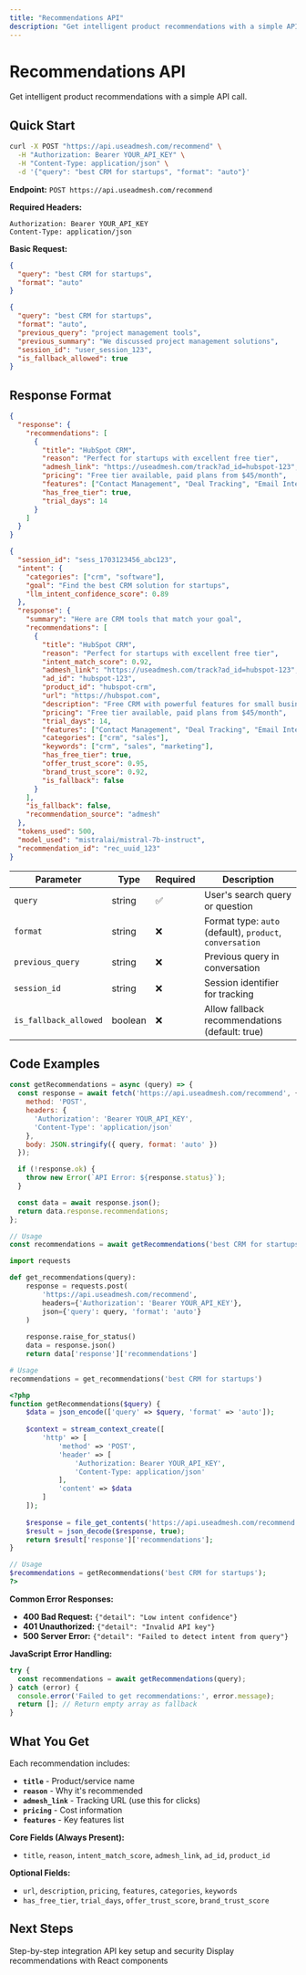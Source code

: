 ```yaml
---
title: "Recommendations API"
description: "Get intelligent product recommendations with a simple API call"
---
```


# Recommendations API

Get intelligent product recommendations with a simple API call.

## Quick Start

```bash
curl -X POST "https://api.useadmesh.com/recommend" \
  -H "Authorization: Bearer YOUR_API_KEY" \
  -H "Content-Type: application/json" \
  -d '{"query": "best CRM for startups", "format": "auto"}'
```

<AccordionGroup>
  <Accordion title="📋 Basic Request Format">

**Endpoint:** `POST https://api.useadmesh.com/recommend`

**Required Headers:**
```http
Authorization: Bearer YOUR_API_KEY
Content-Type: application/json
```

**Basic Request:**
```json
{
  "query": "best CRM for startups",
  "format": "auto"
}
```

  </Accordion>

  <Accordion title="⚙️ Advanced Parameters (Optional)">

```json
{
  "query": "best CRM for startups",
  "format": "auto",
  "previous_query": "project management tools",
  "previous_summary": "We discussed project management solutions",
  "session_id": "user_session_123",
  "is_fallback_allowed": true
}
```

  </Accordion>
</AccordionGroup>

## Response Format

<AccordionGroup>
  <Accordion title="📄 Example Response">

```json
{
  "response": {
    "recommendations": [
      {
        "title": "HubSpot CRM",
        "reason": "Perfect for startups with excellent free tier",
        "admesh_link": "https://useadmesh.com/track?ad_id=hubspot-123",
        "pricing": "Free tier available, paid plans from $45/month",
        "features": ["Contact Management", "Deal Tracking", "Email Integration"],
        "has_free_tier": true,
        "trial_days": 14
      }
    ]
  }
}
```

  </Accordion>

  <Accordion title="📊 Complete Response Structure">

```json
{
  "session_id": "sess_1703123456_abc123",
  "intent": {
    "categories": ["crm", "software"],
    "goal": "Find the best CRM solution for startups",
    "llm_intent_confidence_score": 0.89
  },
  "response": {
    "summary": "Here are CRM tools that match your goal",
    "recommendations": [
      {
        "title": "HubSpot CRM",
        "reason": "Perfect for startups with excellent free tier",
        "intent_match_score": 0.92,
        "admesh_link": "https://useadmesh.com/track?ad_id=hubspot-123",
        "ad_id": "hubspot-123",
        "product_id": "hubspot-crm",
        "url": "https://hubspot.com",
        "description": "Free CRM with powerful features for small businesses",
        "pricing": "Free tier available, paid plans from $45/month",
        "trial_days": 14,
        "features": ["Contact Management", "Deal Tracking", "Email Integration"],
        "categories": ["crm", "sales"],
        "keywords": ["crm", "sales", "marketing"],
        "has_free_tier": true,
        "offer_trust_score": 0.95,
        "brand_trust_score": 0.92,
        "is_fallback": false
      }
    ],
    "is_fallback": false,
    "recommendation_source": "admesh"
  },
  "tokens_used": 500,
  "model_used": "mistralai/mistral-7b-instruct",
  "recommendation_id": "rec_uuid_123"
}
```

  </Accordion>

  <Accordion title="🔧 Request Parameters Reference">

| Parameter | Type | Required | Description |
|-----------|------|----------|-------------|
| `query` | string | ✅ | User's search query or question |
| `format` | string | ❌ | Format type: `auto` (default), `product`, `conversation` |
| `previous_query` | string | ❌ | Previous query in conversation |
| `session_id` | string | ❌ | Session identifier for tracking |
| `is_fallback_allowed` | boolean | ❌ | Allow fallback recommendations (default: true) |

  </Accordion>
</AccordionGroup>

## Code Examples

<AccordionGroup>
  <Accordion title="🟨 JavaScript">

```javascript
const getRecommendations = async (query) => {
  const response = await fetch('https://api.useadmesh.com/recommend', {
    method: 'POST',
    headers: {
      'Authorization': 'Bearer YOUR_API_KEY',
      'Content-Type': 'application/json'
    },
    body: JSON.stringify({ query, format: 'auto' })
  });

  if (!response.ok) {
    throw new Error(`API Error: ${response.status}`);
  }

  const data = await response.json();
  return data.response.recommendations;
};

// Usage
const recommendations = await getRecommendations('best CRM for startups');
```

  </Accordion>

  <Accordion title="🐍 Python">

```python
import requests

def get_recommendations(query):
    response = requests.post(
        'https://api.useadmesh.com/recommend',
        headers={'Authorization': 'Bearer YOUR_API_KEY'},
        json={'query': query, 'format': 'auto'}
    )
    
    response.raise_for_status()
    data = response.json()
    return data['response']['recommendations']

# Usage
recommendations = get_recommendations('best CRM for startups')
```

  </Accordion>

  <Accordion title="🐘 PHP">

```php
<?php
function getRecommendations($query) {
    $data = json_encode(['query' => $query, 'format' => 'auto']);
    
    $context = stream_context_create([
        'http' => [
            'method' => 'POST',
            'header' => [
                'Authorization: Bearer YOUR_API_KEY',
                'Content-Type: application/json'
            ],
            'content' => $data
        ]
    ]);
    
    $response = file_get_contents('https://api.useadmesh.com/recommend', false, $context);
    $result = json_decode($response, true);
    return $result['response']['recommendations'];
}

// Usage
$recommendations = getRecommendations('best CRM for startups');
?>
```

  </Accordion>

  <Accordion title="⚠️ Error Handling">

**Common Error Responses:**

- **400 Bad Request:** `{"detail": "Low intent confidence"}`
- **401 Unauthorized:** `{"detail": "Invalid API key"}`
- **500 Server Error:** `{"detail": "Failed to detect intent from query"}`

**JavaScript Error Handling:**
```javascript
try {
  const recommendations = await getRecommendations(query);
} catch (error) {
  console.error('Failed to get recommendations:', error.message);
  return []; // Return empty array as fallback
}
```

  </Accordion>
</AccordionGroup>

## What You Get

Each recommendation includes:
- **`title`** - Product/service name
- **`reason`** - Why it's recommended
- **`admesh_link`** - Tracking URL (use this for clicks)
- **`pricing`** - Cost information
- **`features`** - Key features list

<Accordion title="📋 Complete Field Reference">

**Core Fields (Always Present):**
- `title`, `reason`, `intent_match_score`, `admesh_link`, `ad_id`, `product_id`

**Optional Fields:**
- `url`, `description`, `pricing`, `features`, `categories`, `keywords`
- `has_free_tier`, `trial_days`, `offer_trust_score`, `brand_trust_score`

</Accordion>

## Next Steps

<CardGroup cols={3}>
  <Card title="Quick Start Guide" icon="rocket" href="/quickstart">
    Step-by-step integration
  </Card>
  <Card title="Authentication" icon="key" href="/api/authentication">
    API key setup and security
  </Card>
  <Card title="Frontend Integration" icon="palette" href="/ui-sdk/installation">
    Display recommendations with React components
  </Card>
</CardGroup>
